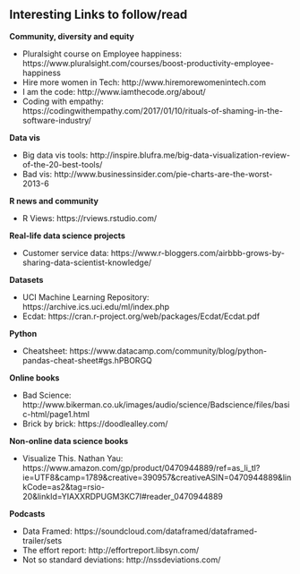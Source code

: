 ## Interesting Links to follow/read


**Community, diversity and equity**

* Pluralsight course on Employee happiness: https://www.pluralsight.com/courses/boost-productivity-employee-happiness
* Hire more women in Tech: http://www.hiremorewomenintech.com
* I am the code: http://www.iamthecode.org/about/
* Coding with empathy: https://codingwithempathy.com/2017/01/10/rituals-of-shaming-in-the-software-industry/


**Data vis**

* Big data vis tools: http://inspire.blufra.me/big-data-visualization-review-of-the-20-best-tools/
* Bad vis: http://www.businessinsider.com/pie-charts-are-the-worst-2013-6

**R news and community**

* R Views: https://rviews.rstudio.com/

**Real-life data science projects**

* Customer service data: https://www.r-bloggers.com/airbbb-grows-by-sharing-data-scientist-knowledge/


**Datasets**

* UCI Machine Learning Repository: https://archive.ics.uci.edu/ml/index.php
* Ecdat: https://cran.r-project.org/web/packages/Ecdat/Ecdat.pdf


**Python**

* Cheatsheet: https://www.datacamp.com/community/blog/python-pandas-cheat-sheet#gs.hPBORGQ

**Online books**

* Bad Science: http://www.bikerman.co.uk/images/audio/science/Badscience/files/basic-html/page1.html
* Brick by brick: https://doodlealley.com/

**Non-online data science books**

* Visualize This. Nathan Yau: https://www.amazon.com/gp/product/0470944889/ref=as_li_tl?ie=UTF8&camp=1789&creative=390957&creativeASIN=0470944889&linkCode=as2&tag=rsio-20&linkId=YIAXXRDPUGM3KC7I#reader_0470944889


**Podcasts**

* Data Framed: https://soundcloud.com/dataframed/dataframed-trailer/sets
* The effort report: http://effortreport.libsyn.com/
* Not so standard deviations: http://nssdeviations.com/


